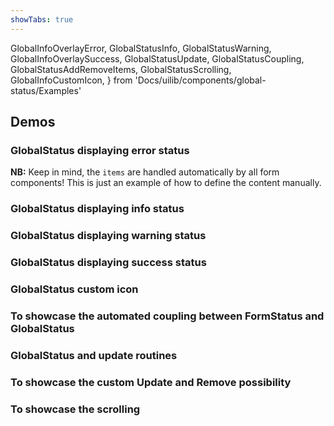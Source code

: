 ```yaml
---
showTabs: true
---
```


  GlobalInfoOverlayError,
  GlobalStatusInfo,
  GlobalStatusWarning,
  GlobalInfoOverlaySuccess,
  GlobalStatusUpdate,
  GlobalStatusCoupling,
  GlobalStatusAddRemoveItems,
  GlobalStatusScrolling,
  GlobalInfoCustomIcon,
} from 'Docs/uilib/components/global-status/Examples'

## Demos

### GlobalStatus displaying error status

**NB:** Keep in mind, the `items` are handled automatically by all form components! This is just an example of how to define the content manually.

<GlobalInfoOverlayError />

### GlobalStatus displaying info status

<GlobalStatusInfo />

### GlobalStatus displaying warning status

<GlobalStatusWarning />

### GlobalStatus displaying success status

<GlobalInfoOverlaySuccess />

### GlobalStatus custom icon

<GlobalInfoCustomIcon />

### To showcase the automated coupling between **FormStatus** and **GlobalStatus**

<GlobalStatusCoupling />

### GlobalStatus and update routines

<GlobalStatusUpdate />

### To showcase the custom **Update** and **Remove** possibility

<GlobalStatusAddRemoveItems />

### To showcase the scrolling

<GlobalStatusScrolling />
